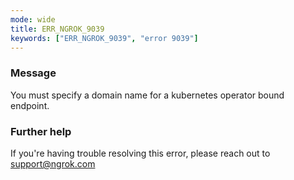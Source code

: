 ```yaml
---
mode: wide
title: ERR_NGROK_9039
keywords: ["ERR_NGROK_9039", "error 9039"]
---
```


### Message

You must specify a domain name for a kubernetes operator bound endpoint.

### Further help

If you're having trouble resolving this error, please reach out to [support@ngrok.com](mailto:support@ngrok.com?subject=Help%20with%20ERR_NGROK_9039)
